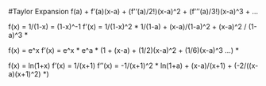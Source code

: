 #Taylor Expansion
f(a) + f'(a)(x-a) + (f''(a)/2!)(x-a)^2 + (f'''(a)/3!)(x-a)^3 + ...

f(x) = 1/(1-x) = (1-x)^-1
f'(x) = 1/(1-x)^2
* 1/(1-a) + (x-a)/(1-a)^2 + (x-a)^2 / (1-a)^3 *

f(x) = e^x
f'(x) = e^x
* e^a * (1 + (x-a) + (1/2)(x-a)^2 + (1/6)(x-a)^3 ...) *

f(x) = ln(1+x)
f'(x) = 1/(x+1)
f''(x) = -1/(x+1)^2
* ln(1+a) + (x-a)/(x+1) + (-2/((x-a)(x+1)^2) *)
